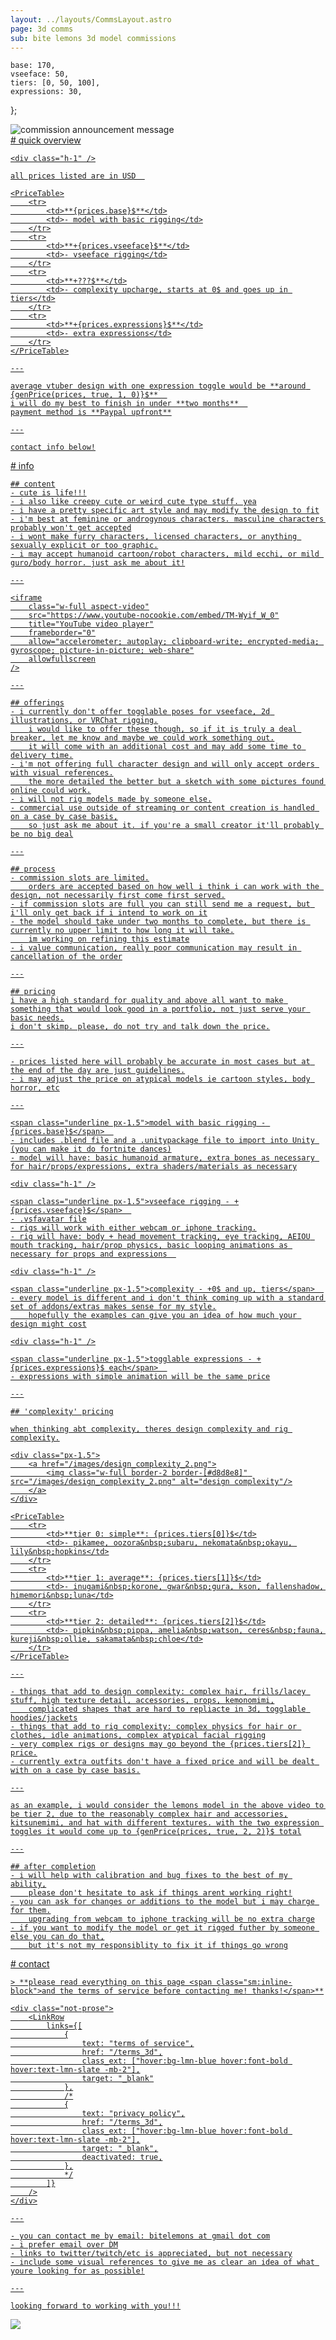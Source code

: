 ```yaml
---
layout: ../layouts/CommsLayout.astro
page: 3d comms
sub: bite lemons 3d model commissions
---
```


    base: 170,
    vseeface: 50,
    tiers: [0, 50, 100],
    expressions: 30,
};

<Wide>
    <div class="relative not-prose">
        <img class="z-0" src="/images/comms_announce_web.png" alt="commission announcement message"/>
        <a href="/commissions_3d" class="absolute top-[87%] left-[18%] bottom-[7%] right-[19%]" />
        <div class="z-10 absolute top-[16%] inset-x-[17%] max-w-sm text-xs md:text-lg text-center font-bold">
            <CommissionStatus status="full"/>
        </div>
    </div>
</Wide>

<Section>
    <div class="bg-lmn-blue">
        # quick overview
    </div>

    <div class="h-1" />

    all prices listed are in USD  

    <PriceTable>
        <tr>
            <td>**{prices.base}$**</td>
            <td>- model with basic rigging</td>
        </tr>
        <tr>
            <td>**+{prices.vseeface}$**</td>
            <td>- vseeface rigging</td>
        </tr>
        <tr>
            <td>**+???$**</td>
            <td>- complexity upcharge, starts at 0$ and goes up in tiers</td>
        </tr>
        <tr>
            <td>**+{prices.expressions}$**</td>
            <td>- extra expressions</td>
        </tr>
    </PriceTable>

    ---

    average vtuber design with one expression toggle would be **around {genPrice(prices, true, 1, 0)}$**  
    i will do my best to finish in under **two months**  
    payment method is **Paypal upfront**

    ---

    contact info below!
</Section>

<Section>
    <div class="bg-lmn-pink">
        # info
    </div>

    ## content
    - cute is life!!!
    - i also like creepy cute or weird cute type stuff. yea
    - i have a pretty specific art style and may modify the design to fit
    - i'm best at feminine or androgynous characters. masculine characters probably won't get accepted
    - i wont make furry characters, licensed characters, or anything sexually explicit or too graphic.
    - i may accept humanoid cartoon/robot characters, mild ecchi, or mild guro/body horror. just ask me about it!

    ---

    <iframe
        class="w-full aspect-video"
        src="https://www.youtube-nocookie.com/embed/TM-Wyif_W_0"
        title="YouTube video player"
        frameborder="0"
        allow="accelerometer; autoplay; clipboard-write; encrypted-media; gyroscope; picture-in-picture; web-share"
        allowfullscreen
    />

    ---

    ## offerings
    - i currently don't offer togglable poses for vseeface, 2d illustrations, or VRChat rigging.
        i would like to offer these though, so if it is truly a deal breaker, let me know and maybe we could work something out.
        it will come with an additional cost and may add some time to delivery time.
    - i'm not offering full character design and will only accept orders with visual references.
        the more detailed the better but a sketch with some pictures found online could work.
    - i will not rig models made by someone else.
    - commercial use outside of streaming or content creation is handled on a case by case basis,
        so just ask me about it. if you're a small creator it'll probably be no big deal

    ---

    ## process
    - commission slots are limited.
        orders are accepted based on how well i think i can work with the design, not necessarily first come first served.
    - if commission slots are full you can still send me a request, but i'll only get back if i intend to work on it
    - the model should take under two months to complete, but there is currently no upper limit to how long it will take.
        im working on refining this estimate
    - i value communication, really poor communication may result in cancellation of the order

    ---

    ## pricing
    i have a high standard for quality and above all want to make something that would look good in a portfolio, not just serve your basic needs.
    i don't skimp. please, do not try and talk down the price.

    ---

    - prices listed here will probably be accurate in most cases but at the end of the day are just guidelines.
    - i may adjust the price on atypical models ie cartoon styles, body horror, etc

    ---

    <span class="underline px-1.5">model with basic rigging - {prices.base}$</span>  
    - includes .blend file and a .unitypackage file to import into Unity (you can make it do fortnite dances)
    - model will have: basic humanoid armature, extra bones as necessary for hair/props/expressions, extra shaders/materials as necessary

    <div class="h-1" />

    <span class="underline px-1.5">vseeface rigging - +{prices.vseeface}$</span>  
    - .vsfavatar file
    - rigs will work with either webcam or iphone tracking.
    - rig will have: body + head movement tracking, eye tracking, AEIOU mouth tracking, hair/prop physics, basic looping animations as necessary for props and expressions  

    <div class="h-1" />

    <span class="underline px-1.5">complexity - +0$ and up, tiers</span>  
    - every model is different and i don't think coming up with a standard set of addons/extras makes sense for my style.
        hopefully the examples can give you an idea of how much your design might cost

    <div class="h-1" />

    <span class="underline px-1.5">togglable expressions - +{prices.expressions}$ each</span>  
    - expressions with simple animation will be the same price

    ---

    ## 'complexity' pricing

    when thinking abt complexity, theres design complexity and rig complexity.

    <div class="px-1.5">
        <a href="/images/design_complexity_2.png">
            <img class="w-full border-2 border-[#d8d8e8]" src="/images/design_complexity_2.png" alt="design complexity"/>
        </a>
    </div>

    <PriceTable>
        <tr>
            <td>**tier 0: simple**: {prices.tiers[0]}$</td>
            <td>- pikamee, oozora&nbsp;subaru, nekomata&nbsp;okayu, lily&nbsp;hopkins</td>
        </tr>
        <tr>
            <td>**tier 1: average**: {prices.tiers[1]}$</td>
            <td>- inugami&nbsp;korone, gwar&nbsp;gura, kson, fallenshadow, himemori&nbsp;luna</td>
        </tr>
        <tr>
            <td>**tier 2: detailed**: {prices.tiers[2]}$</td>
            <td>- pipkin&nbsp;pippa, amelia&nbsp;watson, ceres&nbsp;fauna, kureji&nbsp;ollie, sakamata&nbsp;chloe</td>
        </tr>
    </PriceTable>

    ---

    - things that add to design complexity: complex hair, frills/lacey stuff, high texture detail, accessories, props, kemonomimi,
        complicated shapes that are hard to repliacte in 3d, togglable hoodies/jackets
    - things that add to rig complexity: complex physics for hair or clothes, idle animations, complex atypical facial rigging
    - very complex rigs or designs may go beyond the {prices.tiers[2]} price.
    - currently extra outfits don't have a fixed price and will be dealt with on a case by case basis.

    ---

    as an example, i would consider the lemons model in the above video to be tier 2, due to the reasonably complex hair and accessories,
    kitsunemimi, and hat with different textures. with the two expression toggles it would come up to {genPrice(prices, true, 2, 2)}$ total

    ---

    ## after completion
    - i will help with calibration and bug fixes to the best of my ability,
        please don't hesitate to ask if things arent working right!
    - you can ask for changes or additions to the model but i may charge for them.
        upgrading from webcam to iphone tracking will be no extra charge
    - if you want to modify the model or get it rigged futher by someone else you can do that,
        but it's not my responsiblity to fix it if things go wrong
</Section>

<Section>
    <div class="bg-lmn-green">
        # contact
    </div>

    > **please read everything on this page <span class="sm:inline-block">and the terms of service before contacting me! thanks!</span>**

    <div class="not-prose">
        <LinkRow
            links={[
                {
                    text: "terms of service",
                    href: "/terms_3d",
                    class_ext: ["hover:bg-lmn-blue hover:font-bold hover:text-lmn-slate -mb-2"],
                    target: "_blank"
                },
                /*
                {
                    text: "privacy policy",
                    href: "/terms_3d",
                    class_ext: ["hover:bg-lmn-blue hover:font-bold hover:text-lmn-slate -mb-2"],
                    target: "_blank",
                    deactivated: true,
                },
                */
            ]}
        />
    </div>

    ---

    - you can contact me by email: bitelemons at gmail dot com
    - i prefer email over DM
    - links to twitter/twitch/etc is appreciated, but not necessary
    - include some visual references to give me as clear an idea of what youre looking for as possible!

    ---

    looking forward to working with you!!!
</Section>

<div class="not-prose">
    <a href="/images/mugi_salute.png">
        <img class="drop-shadow" src="/images/mugi_salute_crop.png" />
    </a>
</div>